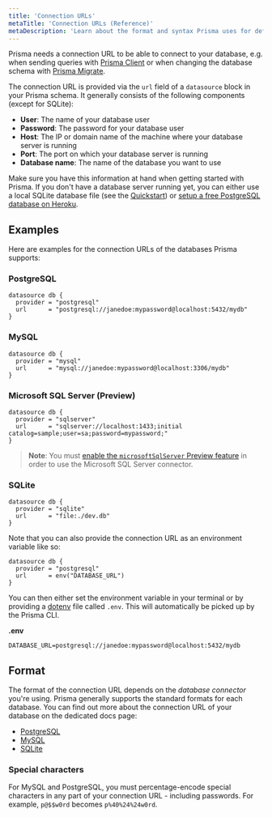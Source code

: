```yaml
---
title: 'Connection URLs'
metaTitle: 'Connection URLs (Reference)'
metaDescription: 'Learn about the format and syntax Prisma uses for defining database connection URLs for PostgreSQL, MySQL and SQLite.'
---
```


<TopBlock>

Prisma needs a connection URL to be able to connect to your database, e.g. when sending queries with [Prisma Client](../../concepts/components/prisma-client) or when changing the database schema with [Prisma Migrate](../../concepts/components/prisma-migrate).

The connection URL is provided via the `url` field of a `datasource` block in your Prisma schema. It generally consists of the following components (except for SQLite):

- **User**: The name of your database user
- **Password**: The password for your database user
- **Host**: The IP or domain name of the machine where your database server is running
- **Port**: The port on which your database server is running
- **Database name**: The name of the database you want to use

Make sure you have this information at hand when getting started with Prisma. If you don't have a database server running yet, you can either use a local SQLite database file (see the [Quickstart](../../getting-started/quickstart)) or [setup a free PostgreSQL database on Heroku](https://dev.to/prisma/how-to-setup-a-free-postgresql-database-on-heroku-1dc1).

</TopBlock>

## Examples

Here are examples for the connection URLs of the databases Prisma supports:

### PostgreSQL

```prisma file=schema.prisma
datasource db {
  provider = "postgresql"
  url      = "postgresql://janedoe:mypassword@localhost:5432/mydb"
}
```

### MySQL

```prisma file=schema.prisma
datasource db {
  provider = "mysql"
  url      = "mysql://janedoe:mypassword@localhost:3306/mydb"
}
```

### Microsoft SQL Server (Preview)

```prisma file=schema.prisma
datasource db {
  provider = "sqlserver"
  url      = "sqlserver://localhost:1433;initial catalog=sample;user=sa;password=mypassword;"
}
```

> **Note**: You must [enable the `microsoftSqlServer` Preview feature](../../concepts/components/preview-features/sql-server#enable-sql-server-preview-feature) in order to use the Microsoft SQL Server connector.

### SQLite

```prisma file=schema.prisma
datasource db {
  provider = "sqlite"
  url      = "file:./dev.db"
}
```

Note that you can also provide the connection URL as an environment variable like so:

```prisma file=schema.prisma
datasource db {
  provider = "postgresql"
  url      = env("DATABASE_URL")
}
```

You can then either set the environment variable in your terminal or by providing a [dotenv](https://github.com/motdotla/dotenv) file called `.env`. This will automatically be picked up by the Prisma CLI.

**.env**

```
DATABASE_URL=postgresql://janedoe:mypassword@localhost:5432/mydb
```

## Format

The format of the connection URL depends on the _database connector_ you're using. Prisma generally supports the standard formats for each database. You can find out more about the connection URL of your database on the dedicated docs page:

- [PostgreSQL](../../../concepts/database-connectors/postgresql)
- [MySQL](../../../concepts/database-connectors/mysql)
- [SQLite](../../../concepts/database-connectors/sqlite)

### Special characters

For MySQL and PostgreSQL, you must percentage-encode special characters in any part of your connection URL - including passwords. For example, `p@$$w0rd` becomes `p%40%24%24w0rd`.
